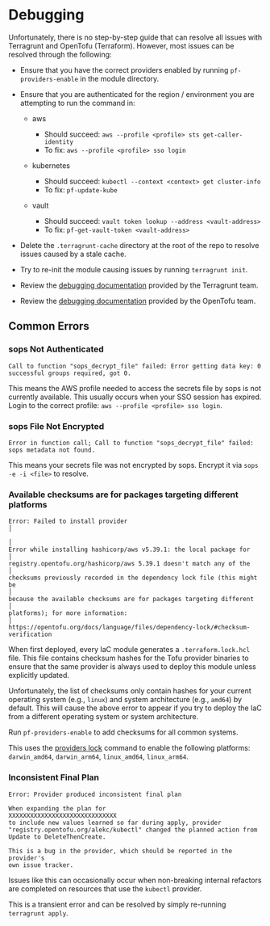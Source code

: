 # Debugging

Unfortunately, there is no step-by-step guide that can resolve all issues with Terragrunt and OpenTofu (Terraform). However,
most issues can be resolved through the following:

* Ensure that you have the correct providers enabled by running `pf-providers-enable` in the module directory.

* Ensure that you are authenticated for the region / environment you are attempting to run the command in:

  * aws
    * Should succeed: `aws --profile <profile> sts get-caller-identity`
    * To fix: `aws --profile <profile> sso login`

  * kubernetes
    * Should succeed: `kubectl --context <context> get cluster-info`
    * To fix: `pf-update-kube`

  * vault
    * Should succeed: `vault token lookup --address <vault-address>`
    * To fix: `pf-get-vault-token <vault-address>`

* Delete the `.terragrunt-cache` directory at the root of the repo to resolve issues caused by a stale cache.

* Try to re-init the module causing issues by running `terragrunt init`.

* Review the [debugging documentation](https://terragrunt.gruntwork.io/docs/features/debugging/) provided by the Terragrunt team.

* Review the [debugging documentation](https://opentofu.org/docs/internals/debugging/) provided by the OpenTofu team.

## Common Errors

### sops Not Authenticated

`Call to function "sops_decrypt_file" failed: Error getting data key: 0 successful groups required, got 0.`

This means the AWS profile needed to access the secrets file by sops is not currently available. This usually
occurs when your SSO session has expired. Login to the correct profile: `aws --profile <profile> sso login`.

### sops File Not Encrypted

`Error in function call; Call to function "sops_decrypt_file" failed: sops metadata not found.`

This means your secrets file was not encrypted by sops. Encrypt it via `sops -e -i <file>` to resolve.

### Available checksums are for packages targeting different platforms

```shell-session
Error: Failed to install provider                                                                                                                                           │
                                                                                                                                                                             │
Error while installing hashicorp/aws v5.39.1: the local package for                                                                                                         │
registry.opentofu.org/hashicorp/aws 5.39.1 doesn't match any of the                                                                                                         │
checksums previously recorded in the dependency lock file (this might be                                                                                                    │
because the available checksums are for packages targeting different                                                                                                        │
platforms); for more information:                                                                                                                                           │
https://opentofu.org/docs/language/files/dependency-lock/#checksum-verification
```

When first deployed, every IaC module generates a `.terraform.lock.hcl` file. This file
contains checksum hashes for the Tofu provider binaries to ensure that the same provider
is always used to deploy this module unless explicitly updated.

Unfortunately, the list of checksums only contain hashes for your current operating system (e.g., `linux`)
and system architecture (e.g., `amd64`) by default. This will cause the above error to appear
if you try to deploy the IaC from a different operating system or system architecture.

Run `pf-providers-enable` to add checksums for all common systems.

This uses the [providers lock](https://opentofu.org/docs/cli/commands/providers/lock/) command
to enable the following platforms: `darwin_amd64`, `darwin_arm64`, `linux_amd64`, `linux_arm64`.

### Inconsistent Final Plan

```shell-session
Error: Provider produced inconsistent final plan

When expanding the plan for
XXXXXXXXXXXXXXXXXXXXXXXXXXXXXX
to include new values learned so far during apply, provider
"registry.opentofu.org/alekc/kubectl" changed the planned action from
Update to DeleteThenCreate.

This is a bug in the provider, which should be reported in the provider's
own issue tracker.
```

Issues like this can occasionally occur when non-breaking internal refactors are completed
on resources that use the `kubectl` provider.

This is a transient error and can be resolved by simply re-running `terragrunt apply`.
